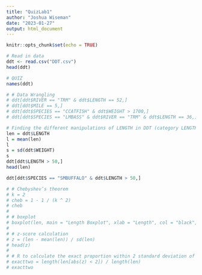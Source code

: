 ```yaml
---
title: "QuizLab1"
author: "Joshua Wiseman"
date: "2023-01-27"
output: html_document
---
```


```r
knitr::opts_chunk$set(echo = TRUE)
```

```r
# Read in data
ddt <- read.csv("DDT.csv")
head(ddt)

# QUIZ
names(ddt)

# # Data Wrangling
# ddt[ddt$RIVER == "TRM" & ddt$LENGTH == 52,]
# ddt[ddt$MILE == 5,]
# ddt[ddt$SPECIES == "CCATFISH" & ddt$WEIGHT > 1700,]
# ddt[ddt$SPECIES == "LMBASS" & ddt$RIVER == "TRM" & ddt$LENGTH == 36,]

# Finding the different manipulations of LENGTH in DDT (category LENGTH)
len = ddt$LENGTH
l = mean(len)
l
s = sd(ddt$WEIGHT)
s
ddt[ddt$LENGTH > 50,]
head(len)

ddt[ddt$SPECIES == "SMBUFFALO" & ddt$LENGTH > 50,]

# # Chebyshev’s theorem
# k = 2
# cheb = 1 - 1 / (k ^ 2)
# cheb
# 
# # boxplot
# boxplot(len, main = "Length Boxplot", xlab = "Length", col = "black", horizontal = TRUE, notch = TRUE)
# 
# # z-score calculation
# z = (len - mean(len)) / sd(len)
# head(z)
# 
# # R to calculate the exact proportion within 2 standard deviation of the mean.
# exacttwo = length(len[abs(z) < 2]) / length(len)
# exacttwo
```
